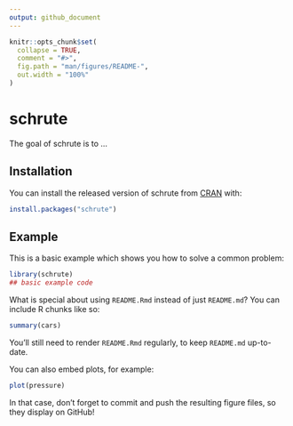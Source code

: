 ```yaml
---
output: github_document
---
```


<!-- README.md is generated from README.Rmd. Please edit that file -->

```r
knitr::opts_chunk$set(
  collapse = TRUE,
  comment = "#>",
  fig.path = "man/figures/README-",
  out.width = "100%"
)
```

# schrute

<!-- badges: start -->
<!-- badges: end -->

The goal of schrute is to ...

## Installation

You can install the released version of schrute from [CRAN](https://CRAN.R-project.org) with:

``` r
install.packages("schrute")
```

## Example

This is a basic example which shows you how to solve a common problem:

```r
library(schrute)
## basic example code
```

What is special about using `README.Rmd` instead of just `README.md`? You can include R chunks like so:

```r
summary(cars)
```

You'll still need to render `README.Rmd` regularly, to keep `README.md` up-to-date.

You can also embed plots, for example:

```r
plot(pressure)
```

In that case, don't forget to commit and push the resulting figure files, so they display on GitHub!
